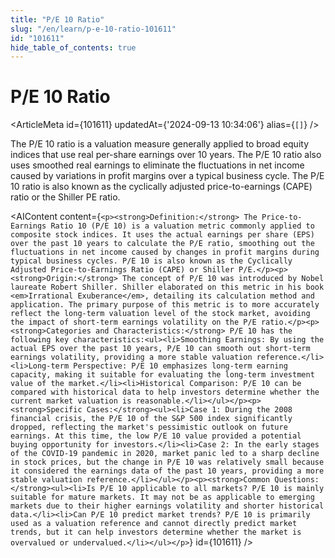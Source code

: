 ```yaml
---
title: "P/E 10 Ratio"
slug: "/en/learn/p-e-10-ratio-101611"
id: "101611"
hide_table_of_contents: true
---
```



# P/E 10 Ratio

<ArticleMeta id={101611} updatedAt={'2024-09-13 10:34:06'} alias={`[]`} />
<div className='border-solid border-b border-t-0 my-4 border-[var(--ifm-color-gray-300)]' />

The P/E 10 ratio is a valuation measure generally applied to broad equity indices that use real per-share earnings over 10 years. The P/E 10 ratio also uses smoothed real earnings to eliminate the fluctuations in net income caused by variations in profit margins over a typical business cycle. The P/E 10 ratio is also known as the cyclically adjusted price-to-earnings (CAPE) ratio or the Shiller PE ratio.

<AIContent content={`<p><strong>Definition:</strong> The Price-to-Earnings Ratio 10 (P/E 10) is a valuation metric commonly applied to composite stock indices. It uses the actual earnings per share (EPS) over the past 10 years to calculate the P/E ratio, smoothing out the fluctuations in net income caused by changes in profit margins during typical business cycles. P/E 10 is also known as the Cyclically Adjusted Price-to-Earnings Ratio (CAPE) or Shiller P/E.</p><p><strong>Origin:</strong> The concept of P/E 10 was introduced by Nobel laureate Robert Shiller. Shiller elaborated on this metric in his book <em>Irrational Exuberance</em>, detailing its calculation method and application. The primary purpose of this metric is to more accurately reflect the long-term valuation level of the stock market, avoiding the impact of short-term earnings volatility on the P/E ratio.</p><p><strong>Categories and Characteristics:</strong> P/E 10 has the following key characteristics:<ul><li>Smoothing Earnings: By using the actual EPS over the past 10 years, P/E 10 can smooth out short-term earnings volatility, providing a more stable valuation reference.</li><li>Long-term Perspective: P/E 10 emphasizes long-term earning capacity, making it suitable for evaluating the long-term investment value of the market.</li><li>Historical Comparison: P/E 10 can be compared with historical data to help investors determine whether the current market valuation is reasonable.</li></ul></p><p><strong>Specific Cases:</strong><ul><li>Case 1: During the 2008 financial crisis, the P/E 10 of the S&P 500 index significantly dropped, reflecting the market's pessimistic outlook on future earnings. At this time, the low P/E 10 value provided a potential buying opportunity for investors.</li><li>Case 2: In the early stages of the COVID-19 pandemic in 2020, market panic led to a sharp decline in stock prices, but the change in P/E 10 was relatively small because it considered the earnings data of the past 10 years, providing a more stable valuation reference.</li></ul></p><p><strong>Common Questions:</strong><ul><li>Is P/E 10 applicable to all markets? P/E 10 is mainly suitable for mature markets. It may not be as applicable to emerging markets due to their higher earnings volatility and shorter historical data.</li><li>Can P/E 10 predict market trends? P/E 10 is primarily used as a valuation reference and cannot directly predict market trends, but it can help investors determine whether the market is overvalued or undervalued.</li></ul></p>`} id={101611} />
